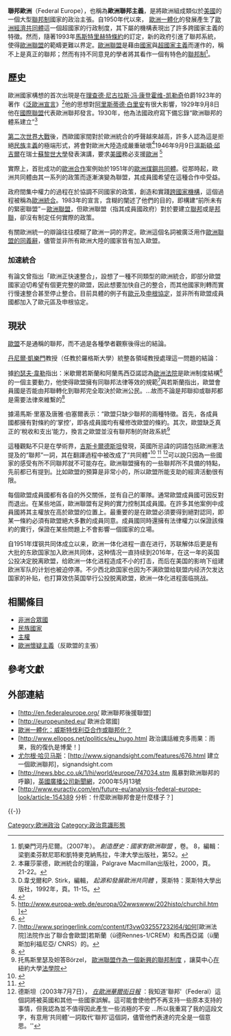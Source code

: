 '''聯邦歐洲'''（Federal Europe），也稱為'''歐洲聯邦主義'''，是將歐洲組成類似於[[美國|美國]]的一個大型[[聯邦制|聯邦制]]國家的政治主張。自1950年代以來， [[歐洲一體化|歐洲一體化]]的發展產生了[[歐洲經濟共同體|歐洲經濟共同體]]這一個超國家的行政制度，其下屬的機構表現出了許多跨國家主義的特徵。然而，隨著1993年[[馬斯特里赫特條約|馬斯特里赫特條約]]的訂定，新的政府引進了聯邦系統，使得[[歐洲聯盟|歐洲聯盟]]的範疇更難以界定。[[歐洲聯盟|歐洲聯盟]]是藉由[[國家|國家]]與[[超國家主義|超國家主義]]而運作的，稱不上是真正的聯邦；然而有持不同意見的學者將其看作一個有特色的[[聯邦制|聯邦制]]<ref name="Built to Last">凱樂門河丹尼爾。（2007年）。{{PDFlink|[http://fas-polisci.rutgers.edu/dkelemen/DOCS/03-Meunier-c03%5B1%5D_built_to_last_final.pdf Built to Last? The Durability of EU Federalism?]}} ''創造歷史：國家對歐洲聯盟''  ，卷。 8，編輯： 梁劉柔芬默尼耶和凱特麥克納馬拉，牛津大學出版社，第52。</ref>。

==歷史==
歐洲國家構想的首次出現是在[[理查德·尼古拉斯·冯·康登霍维-凯勒奇|理查德·尼古拉斯·冯·康登霍维-凯勒奇]]伯爵1923年的著作《[[國際泛歐聯盟|泛歐洲宣言]]》<ref>本羅莎蒙德，歐洲統合的理論，Palgrave Macmillan出版社，2000，頁。 21-22。</ref>他的思想對[[阿里斯蒂德·白里安|阿里斯蒂德·白里安]]有很大影響，1929年9月8日他在[[國際聯盟|國際聯盟]]代表歐洲聯邦發言。1930年，他為法國政府寫下備忘錄“歐洲聯邦的體系建立”<ref> D.韋戈爾和P. Stirk，編輯， ''起源和發展歐洲共同體''  ，萊斯特：萊斯特大學出版社，1992年，頁。11-15。</ref>

{{quote box|We must build a kind of United States of Europe. In this way only, will hundreds of millions of toilers be able to regain the simple joys and hopes which make life worth living.
|source=Winston Churchill<ref>{{cite speech |last = Churchill |first = Winston |authorlink =  |coauthors =  |title = Speech to the Academic Youth |publisher =  |date = 1946 |location = Zürich, Switzerland |pages =  |url = http://www.europa-web.de/europa/02wwswww/202histo/churchil.htm |doi =  |id =  |isbn =  |access-date = 2010-03-15 |archive-url = https://archive.is/20100820031147/http://www.europa-web.de/europa/02wwswww/202histo/churchil.htm |archive-date = 2010-08-20 |dead-url = yes }}</ref>
|align = right
|width = 33%}}

[[第二次世界大戰|第二次世界大戰]]後，西歐國家間對於歐洲統合的呼聲越來越高，許多人認為這是拒絕[[民族主義|民族主義]]的極端形式，將會對歐洲大陸造成嚴重破壞<ref>{{cite web |title=The political consequences |publisher=[[European_NAvigator|European NAvigator]] |url=http://www.ena.lu/?doc=242&lang=3 |accessdate=2007-09-05 |archive-date=2011-08-09 |archive-url=https://web.archive.org/web/20110809230029/http://www.ena.lu/?doc=242&lang=3 |dead-url=no }}</ref>1946年9月9日[[溫斯頓·邱吉爾|溫斯頓·邱吉爾]]在瑞士[[蘇黎世大學|蘇黎世大學]]發表演講，要求[[美國|美國]]務必支援[[歐洲|歐洲]] <ref>http://www.europa-web.de/europa/02wwswww/202histo/churchil.htm {{Webarchive|url=https://archive.is/20100820031147/http://www.europa-web.de/europa/02wwswww/202histo/churchil.htm |date=2010-08-20 }}]</ref>

實際上，首批成功的[[歐洲合作|歐洲合作]]案例始於1951年的[[歐洲煤鋼共同體|歐洲煤鋼共同體]]。從那時起，歐洲共同體由其一系列的政策而逐漸演變為聯盟，其成員國希望在這種合作中受益。

政府間集中權力的過程在於協調不同國家的政策，創造和實踐[[跨國家機構|跨國家機構]]，這個過程被稱為[[歐洲統合|歐洲統合]]。1983年的宣言，含糊的闡述了他們的目的，即構建“前所未有的緊密聯盟”－[[歐洲聯盟|歐洲聯盟]]，但歐洲聯盟（指其成員國政府）對於要建立[[聯邦|聯邦]]或是[[邦聯|邦聯]]，卻沒有制定任何實際的政策。

有關歐洲統一的辯論往往模糊了歐洲一詞的界定。歐洲這個名詞被廣泛用作[[歐洲聯盟的同義辭|歐洲聯盟的同義辭]]，儘管並非所有歐洲大陸的國家皆有加入歐盟。

===加速統合===
有論文曾指出「歐洲正快速整合」，設想了一種不同類型的歐洲統合，即部分歐盟國家迫切希望有個更完整的歐盟，因此想要加快自己的整合，而其他國家則轉而實行慢速整合甚至停止整合。目前具體的例子有[[歐元|歐元]]及[[申根協定|申根協定]]，並非所有歐盟成員國都加入了歐元區及申根協定。

==現狀==
[[歐盟|歐盟]]不是通稱的聯邦，而不過是各種學者觀察後得出的結論。

[[丹尼爾·凱樂門|丹尼爾·凱樂門]]教授（任教於羅格斯大學）統整各領域教授處理這一問題的結論：

{{Cquote|歐盟是個罕見的個案，聯邦制學者現在經常把歐盟作為案例，在他們的比較政治研究中（弗里德曼戈爾茨坦，2001; Fillippov，沃爾德舒克，舍夫佐娃，2004年;羅登，2005;貝德納，2006年） 。在分析歐盟是不是較鬆散的聯邦制度的過程中，其關鍵是歐盟有無和聯邦制度一樣的分離狀況<ref name="Built to Last"></ref>
}}

據[[約瑟夫·韋勒|約瑟夫·韋勒]]指出：米歇爾若斯蘭和阿蘭馬西亞諾認為[[歐洲法院|歐洲法院]]是歐洲制度結構<ref>{{cite book |author=J.H.H. Weiler |authorlink=Joseph H. H. Weiler |title=The federal vision: legitimacy and levels of governance in the United States and the European Union |publisher=Oxford University Press |isbn=0199245002 |chapter=Chapter 2, Federalism without Constitutionalism: Europe's ''Sonderweg'' |quote=Europe has charted its own brand of constitutional federalism. It works. Why fix it? |year=2003 }}</ref>的一個主要動力，他使得歐盟擁有同聯邦法律等效的規範<ref> [http://www.springerlink.com/content/f3vw032557232l64/如何<nowiki>[</nowiki>歐洲法院<nowiki>]</nowiki>法院作出了聯合會歐盟]若斯蘭（ü德Rennes-1/CREM）和馬西亞諾（ü蘭斯加利福尼亞/ CNRS）的。</ref>與若斯蘭指出，歐盟會員國是否能由邦聯轉化到聯邦完全取決於歐洲公民。...故而不論是邦聯抑或聯邦都是需要法律來維繫的<ref>{{Citation |last=Josselin |first=Jean Michel |last2=Marciano |first2=Alain |year=2006 |title=The political economy of European federalism |series=Series: Public Economics and Social Choice |publisher=Centre for Research in Economics and Management, University of Rennes 1, University of Caen |page=12 |id=WP 2006-07; UMR CNRS 6211 |url=http://crem.univ-rennes1.fr/wp/2006/ie-200607.pdf |format=PDF |deadurl=yes |archiveurl=https://web.archive.org/web/20080819213748/http://crem.univ-rennes1.fr/wp/2006/ie-200607.pdf |archivedate=2008-08-19 |accessdate=2010-03-15 }}</ref>

據湯馬斯·里塞及唐雅·伯塞爾表示：“歐盟只缺少聯邦的兩種特徵。首先，各成員國都擁有對條約的‘掌控’，即各成員國均有權修改歐盟的條約。其次，歐盟缺乏真正的‘稅收和支出’能力，換言之歐盟並沒有聯邦制的財政系統<ref>托馬斯里瑟及妲答Börzel， [http://www.jeanmonnetprogram.org/papers/00/00f0101-04.html#P44_19193 歐洲聯盟作為一個新興的聯邦制度] {{Wayback|url=http://www.jeanmonnetprogram.org/papers/00/00f0101-04.html#P44_19193 |date=20081010193511 }} ，讓莫中心[[在|在]]紐約大學[[法學院|法學院]]</ref>

這種觀點不只是在學術界，[[吉斯卡爾德斯坦|吉斯卡爾德斯坦]]發現，英國所忌諱的詞語包括歐洲憲法提及的“聯邦”一詞，其在翻譯過程中被改成了“共同體”<ref>{{cite news |url=http://www.telegraph.co.uk/news/worldnews/europe/1435550/Giscard%27s-%27federal%27-ruse-to-protect-Blair.html |title=Giscard's 'federal' ruse to protect Blair |work=The Daily Telegraph |author=Evans-Pritchard, Ambrose |date=2003-07-08 |accessdate=2008-10-15 |archive-date=2013-01-14 |archive-url=https://archive.today/20130114035522/http://www.telegraph.co.uk/news/worldnews/europe/1435550/Giscard%27s-%27federal%27-ruse-to-protect-Blair.html |dead-url=yes }}</ref> <ref>{{cite news |first=Sean |last=Thomas |url=http://www.telegraph.co.uk/opinion/main.jhtml?xml=/opinion/2003/06/22/do2210.xml |title=Gobbledegook |work=The Daily Telegraph |date=2003-06-22 |accessdate=2008-10-15 }}{{Dead link}}</ref> <ref>德斯坦（2003年7月7日）， ''[[在歐洲華爾街日報|在歐洲華爾街日報]]'' ：我知道'聯邦'（Federal）這個詞將被英國和其他一些國家誤解。這可能會使他們不再支持一些原本支持的事情，但我認為並不值得因此產生一些消極的不安 ...所以我重寫了我的這段文字，有意用‘共同體’一詞取代'聯邦'這個詞，儘管他們表達的完全是一個意思。'' </ref>可以說只因為一些國家的感受有所不同聯邦就不可能存在。歐洲聯盟擁有的一些聯邦所不具備的特點，先前都已有提到。比如歐盟的預算是非常小的，所以歐盟所能支助的經濟活動很有限。

每個歐盟成員國都有各自的外交關係，並有自己的軍隊。通常歐盟成員國可因反對而退出。在某些地區，歐洲聯盟有足夠的實力控制其成員國。在許多其他案例中成員國將其主權放在高於歐盟的位置上。最重要的是在歐盟必須要得到絕對認同，即某一條約必須有歐盟絕大多數的成員同意。成員國同時還擁有法律權力以保證該條約的實行，保證在某些問題上不會影響一個國家的立場。

自1951年煤钢共同体成立以来，欧洲一体化进程一直在进行，苏联解体后更是有大批的东欧国家加入欧洲共同体，这种情况一直持续到2016年，在这一年的英国公投决定脱离欧盟，给欧洲一体化进程造成不小的打击，而后在美国的影响下组建欧洲军队的计划也被迫停滞。不少西北欧国家也因为不满欧盟给联盟内经济欠发达国家的补贴，也打算效仿英国举行公投脱离欧盟，欧洲一体化进程面临挑战。

== 相關條目 ==
* [[非洲合眾國|非洲合眾國]]
* [[民族國家|民族國家]]
* [[主權|主權]]
* [[歐洲懷疑主義|歐洲懷疑主義]]（反歐盟的主張）

==參考文獻==
{{reflist|2}}

== 外部連結 ==
* [http://en.federaleurope.org/{{Wayback|url=http://en.federaleurope.org/ |date=20100412163456 }} 歐洲聯邦後援聯盟]
* [http://europeunited.eu/{{Wayback|url=http://europeunited.eu/ |date=20110523085611 }} 歐洲合眾國]
* [https://web.archive.org/web/20080531025508/http://journal.ilovephilosophy.com/Article/European-Integration--Westphalian-Cooperation-or-Federalization-/2383 歐洲一體化：威斯特伐利亞合作或聯邦化？]
* [http://www.ellopos.net/politics/eu_hugo.html{{Wayback|url=http://www.ellopos.net/politics/eu_hugo.html |date=20100612095234 }} 政治講話維克多雨果：雨果，我的復仇是博愛！]
* [[尤尔根·哈贝马斯|尤尔根·哈贝马斯]]：[http://www.signandsight.com/features/676.html{{Wayback|url=http://www.signandsight.com/features/676.html |date=20090525134854 }} 建立一個歐洲聯邦]，signandsight.com
* [http://news.bbc.co.uk/1/hi/world/europe/747034.stm{{Wayback|url=http://news.bbc.co.uk/1/hi/world/europe/747034.stm |date=20030418160027 }} 風暴對歐洲聯邦的呼籲]，[[英國廣播公司新聞網|英國廣播公司新聞網]]，2000年5月13號
* [http://www.euractiv.com/en/future-eu/analysis-federal-europe-look/article-154389{{Wayback|url=http://www.euractiv.com/en/future-eu/analysis-federal-europe-look/article-154389 |date=20080914004535 }} 分析：什麼歐洲聯邦會是什麼樣子？]

{{-}}
{{世界主義和世界政府專題}}

[[Category:欧洲政治|Category:欧洲政治]]
[[Category:政治意識形態|Category:政治意識形態]]
